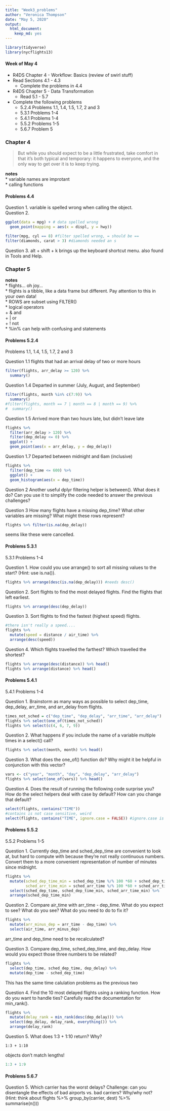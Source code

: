 ```yaml
---
title: "Week3_problems"
author: "Veronica Thompson"
date: "May 5, 2020"
output: 
  html_document: 
    keep_md: yes
---
```


```r
library(tidyverse)
library(nycflights13)
```

#### Week of May 4  
* R4DS Chapter 4 - Workflow: Basics (review of swirl stuff)  
* Read Sections 4.1 - 4.3  
  + Complete the problems in 4.4  
* R4DS Chapter 5 - Data Transformation  
  + Read 5.1 - 5.7  
* Complete the following problems  
  + 5.2.4 Problems 1.1, 1.4, 1.5, 1.7, 2 and 3  
  + 5.3.1 Problems 1-4  
  + 5.4.1 Problems 1-4  
  + 5.5.2 Problems 1-5  
  + 5.6.7 Problem 5  

### Chapter 4  

> But while you should expect to be a little frustrated, take comfort in that it’s both typical and temporary: it happens to everyone, and the only way to get over it is to keep trying.

**notes**  
* variable names are improtant  
* calling functions  

#### Problems 4.4  
Question 1. variable is spelled wrong when calling the object.  
Question 2. 

```r
ggplot(data = mpg) + # data spelled wrong
  geom_point(mapping = aes(x = displ, y = hwy))

filter(mpg, cyl == 8) #filter spelled wrong, = should be ==
filter(diamonds, carat > 3) #diamonds needed an s
```

Question 3. alt + shift + k brings up the keyboard shortcut menu. also found in Tools and Help.  

### Chapter 5  

**notes**  
* flights...  oh joy...  
* flights is a tibble, like a data frame but different. Pay attention to this in your own data!  
* ROWS are subset using FILTER()  
* logical operators  
  + & and  
  + | or  
  + ! not  
* %in% can help with confusing and statements  

#### Problems 5.2.4  
Problems 1.1, 1.4, 1.5, 1.7, 2 and 3  

Question 1.1 flights that had an arrival delay of two or more hours  
```r
filter(flights, arr_delay >= 120) %>%
  summary()
```

Question 1.4 Departed in summer (July, August, and September)  
```r
filter(flights, month %in% c(7:9)) %>%
  summary()
#filter(flights, month == 7 | month == 8 | month == 9) %>%
#  summary()
```

Question 1.5 Arrived more than two hours late, but didn’t leave late  
```r
flights %>%
  filter(arr_delay > 120) %>%
  filter(dep_delay <= 0) %>%
  ggplot() +
  geom_point(aes(x = arr_delay, y = dep_delay))
```

Question 1.7 Departed between midnight and 6am (inclusive)  
```r
flights %>%
  filter(dep_time <= 600) %>%
  ggplot() +
  geom_histogram(aes(x = dep_time))
```

Question 2 Another useful dplyr filtering helper is between(). What does it do? Can you use it to simplify the code needed to answer the previous challenges?

Question 3 How many flights have a missing dep_time? What other variables are missing? What might these rows represent?  
```r
flights %>% filter(is.na(dep_delay))
```

seems like these were cancelled.  

#### Problems 5.3.1  
5.3.1 Problems 1-4  

Question 1. How could you use arrange() to sort all missing values to the start? (Hint: use is.na()).  
```r
flights %>% arrange(desc(is.na(dep_delay))) #needs desc()
```

Question 2. Sort flights to find the most delayed flights. Find the flights that left earliest.  
```r
flights %>% arrange(desc(dep_delay))
```

Question 3. Sort flights to find the fastest (highest speed) flights.  
```r
#there isn't really a speed.... 
flights %>% 
  mutate(speed = distance / air_time) %>%
  arrange(desc(speed))
```

Question 4. Which flights travelled the farthest? Which travelled the shortest?  
```r
flights %>% arrange(desc(distance)) %>% head()
flights %>% arrange(distance) %>% head()
```

#### Problems 5.4.1  
5.4.1 Problems 1-4   

Question 1. Brainstorm as many ways as possible to select dep_time, dep_delay, arr_time, and arr_delay from flights.  
```r
times_not_sched = c("dep_time", "dep_delay", "arr_time", "arr_delay")
flights %>% select(one_of(times_not_sched))
flights %>% select(c(4, 6, 7, 9))
```

Question 2. What happens if you include the name of a variable multiple times in a select() call?  
```r
flights %>% select(month, month) %>% head()
```

Question 3. What does the one_of() function do? Why might it be helpful in conjunction with this vector?  
```r
vars <- c("year", "month", "day", "dep_delay", "arr_delay")
flights %>% select(one_of(vars)) %>% head()
```

Question 4. Does the result of running the following code surprise you? How do the select helpers deal with case by default? How can you change that default?  
```r
select(flights, contains("TIME"))
#contains is not case sensitive, weird
select(flights, contains("TIME", ignore.case = FALSE)) #ignore.case is an argument for contains, not select
```

#### Problems 5.5.2  
5.5.2 Problems 1-5  

Question 1. Currently dep_time and sched_dep_time are convenient to look at, but hard to compute with because they’re not really continuous numbers. Convert them to a more convenient representation of number of minutes since midnight.  
```r
flights %>%
  mutate(sched_dep_time_min = sched_dep_time %/% 100 *60 + sched_dep_time %% 100,
         sched_arr_time_min = sched_arr_time %/% 100 *60 + sched_arr_time %% 100) %>%
  select(sched_dep_time, sched_dep_time_min, sched_arr_time_min) %>%
  arrange(sched_dep_time_min)
```

Question 2. Compare air_time with arr_time - dep_time. What do you expect to see? What do you see? What do you need to do to fix it?  
```r
flights %>%
  mutate(arr_minus_dep = arr_time - dep_time) %>%
  select(air_time, arr_minus_dep)
```
arr_time and dep_time need to be recalculated?  

Question 3. Compare dep_time, sched_dep_time, and dep_delay. How would you expect those three numbers to be related?
```r
flights %>%
  select(dep_time, sched_dep_time, dep_delay) %>%
  mutate(dep_time - sched_dep_time)
```

This has the same time calulation problems as the previous two

Question 4. Find the 10 most delayed flights using a ranking function. How do you want to handle ties? Carefully read the documentation for min_rank().  
```r
flights %>%
  mutate(delay_rank = min_rank(desc(dep_delay))) %>%
  select(dep_delay, delay_rank, everything()) %>%
  arrange(delay_rank)
```

Question 5. What does 1:3 + 1:10 return? Why?  
```{}
1:3 + 1:10
```
objects don't match lengths!  
```r
1:3 + 1:9
```

#### Problems 5.6.7  

Question 5. Which carrier has the worst delays? Challenge: can you disentangle the effects of bad airports vs. bad carriers? Why/why not? (Hint: think about flights %>% group_by(carrier, dest) %>% summarise(n()))  

